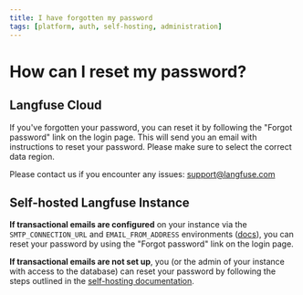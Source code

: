 ```yaml
---
title: I have forgotten my password
tags: [platform, auth, self-hosting, administration]
---
```


# How can I reset my password?

## Langfuse Cloud

If you've forgotten your password, you can reset it by following the "Forgot password" link on the login page. This will send you an email with instructions to reset your password. Please make sure to select the correct data region.

Please contact us if you encounter any issues: support@langfuse.com

## Self-hosted Langfuse Instance

**If transactional emails are configured** on your instance via the `SMTP_CONNECTION_URL` and `EMAIL_FROM_ADDRESS` environments ([docs](/self-hosting/configuration/transactional-emails)), you can reset your password by using the "Forgot password" link on the login page.

**If transactional emails are not set up**, you (or the admin of your instance with access to the database) can reset your password by following the steps outlined in the [self-hosting documentation](/self-hosting/security/authentication-and-sso).
